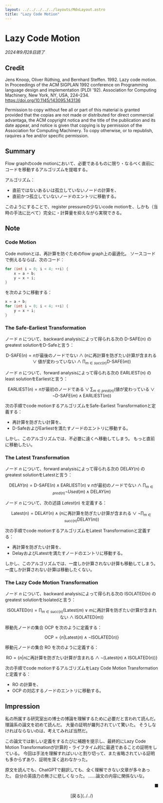 ```yaml
---
layout: ../../../../../layouts/MdxLayout.astro
title: "Lazy Code Motion"
---
```


# Lazy Code Motion

_2024年9月28日読了_



## Credit

Jens Knoop, Oliver Rüthing, and Bernhard Steffen. 1992. Lazy code motion. In Proceedings of the ACM SIGPLAN 1992 conference on Programming language design and implementation (PLDI '92). Association for Computing Machinery, New York, NY, USA, 224–234. https://doi.org/10.1145/143095.143136

Permission to copy without fee all or part of this material is granted provided that the copias are not made or distributed for direct commercial advantaga, the ACM copyright notica and the title of the publication and its date appear, and notice is given that copying is by permission of the Association for Computing Machinery. To copy otherwise, or to republish, raquires a fee and/or specific permission.



## Summary

Flow graphのcode motionにおいて、必要であるものに限り・なるべく直前にコードを移動するアルゴリズムを提唱する。

アルゴリズム：

- 直前ではないあるいは孤立していないノードの計算を、
- 直前かつ孤立していないノードのエントリに移動する。

このようにすることで、register pressureの少ないcode motionを、しかも（当時の手法に比べて）完全に・計算量を抑えながら実現できる。

## Note

### Code Motion

Code motionとは、再計算を防ぐためのflow graph上の最適化。
ソースコードで例えるならば、次のコード：

```c
for (int i = 0; i < 4; ++i) {
    x = a + b;
    y = x + i;
}
```

を次のように移動する：

```c
x = a + b;
for (int i = 0; i < 4; ++i) {
    y = x + i;
}
```

### The Safe-Earliest Transformation

ノード $n$ について、backward analysisによって得られる次の $\text{D-SAFE(n)}$ のgreatest solutionをD-Safeと言う：

$$ \text{D-SAFE}(n) = n \text{が最後のノードでない} \land ( n \text{に再計算を防ぎたい計算が含まれる} \lor \text{値が変わっていない} \land \prod_{m \in succ(n)} \text{D-SAFE}(m) ) $$

ノード $n$ について、forward analysisによって得られる次の $\text{EARLIEST(n)}$ のleast solutionをEarliestと言う：

$$ \text{EARLIEST}(n) = n \text{が最初のノードである} \lor \sum_{m \in pred(n)} ( \text{値が変わっている} \lor \lnot \text{D-SAFE}(m) \land \text{EARLIEST}(m) ) $$

次の手順でcode motionするアルゴリズムをSafe-Earliest Transformationと定義する：

- 再計算を防ぎたい計算を、
- D-SafeおよびEarliestを満たすノードのエントリに移動する。

しかし、このアルゴリズムでは、不必要に遠くへ移動してしまう。
もっと直前に移動したい。

### The Latest Transformation

ノード $n$ について、forward analysisによって得られる次の $\text{DELAY(n)}$ のgreatest solutionをLatestと言う：

$$ \text{DELAY(n)} = \text{D-SAFE}(n) \land \text{EARLIEST}(n) \lor n \text{が最初のノードでない} \land \prod_{m \in pred(n)} \lnot Used(m) \land \text{DELAY}(m) $$

ノード $n$ について、次の述語 $Latest(n)$ を定義する：

$$ \text{Latest(n)} = \text{DELAY}(n) \land ( n \text{に再計算を防ぎたい計算が含まれる} \lor \lnot \prod_{m \in succ(n)} \text{DELAY}(m) ) $$

次の手順でcode motionするアルゴリズムをLatest Transformationと定義する：

- 再計算を防ぎたい計算を、
- DelayおよびLatestを満たすノードのエントリに移動する。

しかし、このアルゴリズムでは、一度しか計算されない計算も移動してしまう。
一度しか計算されない計算は移動したくない。

### The Lazy Code Motion Transformation

ノード $n$ について、backward analysisによって得られる次の $\text{ISOLATED(n)}$ のgreatest solutionをIsolatedと言う：

$$ \text{ISOLATED(n)} = \prod_{m \in succ(n)} ( \text{Latest}(m) \lor m \text{に再計算を防ぎたい計算が含まれない} \land \text{ISOLATED}(m) ) $$

移動先ノードの集合 $\text{OCP}$ を次のように定義する：

$$ \text{OCP} = \lbrace n | \text{Latest}(n) \land \lnot \text{ISOLATED}(n) \rbrace $$

移動元ノードの集合 $\text{RO}$ を次のように定義する：

$$ \text{RO} = \lbrace n | n \text{に再計算を防ぎたい計算が含まれる} \land \lnot ( \text{Latest}(n) \land \text{ISOLATED}(n) ) \rbrace $$ 

次の手順でcode motionするアルゴリズムをLazy Code Motion Transformationと定義する：

- $\text{RO}$ の計算を、
- $\text{OCP}$ の対応するノードのエントリに移動する。



## Impression

私の所属する研究室出の博士の博論を理解するために必要だと言われて読んだ。
理論系の論文を初めて読んだ。
大量の証明が羅列されていて驚いた。
そうしなければならないのは、考えてみれば当然だ。

この論文では新しい定義をするたびに補題を提示し、最終的にLazy Code Motion Transformationが計算的・ライフタイム的に最適であることの証明をしている。
今回は手法を理解すればいいと割り切って、また省略されている証明も多からずあり、証明を深く追わなかった。

原文を読んでも、ChatGPTで翻訳しても、全く理解できない文章が多々あった。
自分の英語力の無さに悲しくなった。
……論文の内容に関係ないな。



<p style="text-align: right">■</p>

<div style="text-align: center">
    [戻る](../../)
</div>
